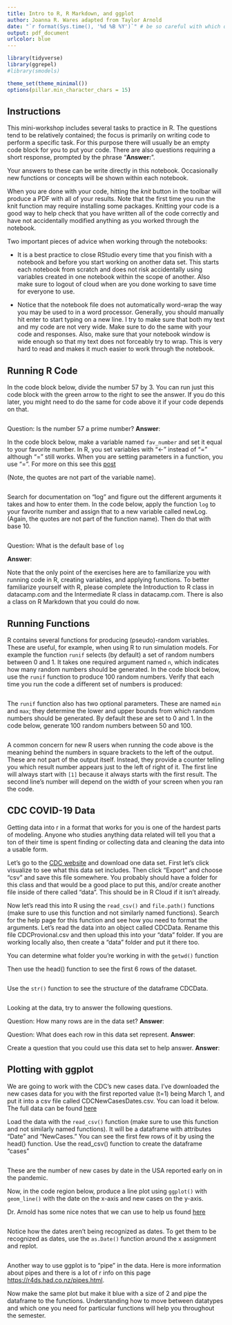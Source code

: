 ```yaml
---
title: Intro to R, R Markdown, and ggplot
author: Joanna R. Wares adapted from Taylor Arnold
date: "`r format(Sys.time(), '%d %B %Y')`" # be so careful with which quotes you are using
output: pdf_document
urlcolor: blue
---
```


```r
library(tidyverse)
library(ggrepel)
#library(smodels)

theme_set(theme_minimal())
options(pillar.min_character_chars = 15)
```

## Instructions

This mini-workshop includes several tasks to practice in R. The questions tend to be relatively contained; the focus is primarily on writing code to perform a specific task. For this purpose there will usually be an empty code block for you to put your code. There are also questions requiring a short response, prompted by the phrase "**Answer:**".

Your answers to these can be write directly in this notebook. Occasionally
new functions or concepts will be shown within each notebook.

When you are done with your code, hitting the *knit* button in the toolbar will
produce a PDF with all of your results. Note that the first time you
run the knit function may require installing some packages. Knitting your code
is a good way to help check that you have written all of the code correctly and
have not accidentally modified anything as you worked through the notebook.

Two important pieces of advice when working through the notebooks:

- It is a best practice to close RStudio every time that you finish with a
notebook and before you start working on another data set. This starts each
notebook from scratch and does not risk accidentally using variables created in
one notebook within the scope of another. Also make sure to logout of cloud when are you done working to save time for everyone to use.

- Notice that the notebook file does not automatically word-wrap the way you
may be used to in a word processor. Generally, you should manually hit enter to
start typing on a new line. I try to make sure that both my text and my code are
not very wide. Make sure to do the same with your code and responses. Also, make
sure that your notebook window is wide enough so that my text does not forceably
try to wrap. This is very hard to read and makes it much easier to work through
the notebook.

## Running R Code

In the code block below, divide the number 57 by 3. You can run just this code block with the green arrow to the right to see the answer. If you do this later, you might need to do the same for code above it if your code depends on that.

```r

```

Question: Is the number 57 a prime number? **Answer**:

In the code block below, make a variable named `fav_number` and set it equal to
your favorite number. In R, you set variables with "<-" instead of "=" although "=" still works. When you are setting parameters in a function, you use "=". For more on this see this [post](vhttps://stackoverflow.com/questions/1741820/what-are-the-differences-between-and-assignment-operators-in-r)

(Note, the quotes are not part of the variable name).

```r

```

Search for documentation on "log" and figure out the different arguments it takes 
and how to enter them.
In the code below, apply the function `log` to your favorite number and assign that to a new 
variable called newLog. (Again, the
quotes are not part of the function name). Then do that with base 10.

```r

```

Question: What is the default base of `log`

**Answer**:


Note that the only point of the exercises here are to familiarize you with running
code in R, creating variables, and applying functions. To better familiarize yourself with R, please complete the Introduction to R class in datacamp.com and the Intermediate R class in datacamp.com. There is also a class on R Markdown that you could do now.

## Running Functions

R contains several functions for producing (pseudo)-random variables. These are
useful, for example, when using R to run simulation models. For example the
function `runif` selects (by default) a set of random numbers between 0 and 1.
It takes one required argument named `n`, which indicates how many random numbers
should be generated. In the code block below, use the `runif` function to produce 100
random numbers. Verify that each time you run the code a different set of
numbers is produced:

```r
```

The `runif` function also has two optional parameters. These are named `min` and
`max`; they determine the lower and upper bounds from which random numbers should
be generated. By default these are set to 0 and 1. In the code below, generate 100
random numbers between 50 and 100. 

```r

```

A common concern for new R users when running the code above is the meaning behind
the numbers in square brackets to the left of the output. These are not part of the
output itself. Instead, they provide a counter telling you which result number appears
just to the left of right of it. The first line will always start with `[1]` because
it always starts with the first result. The second line's number will depend on the
width of your screen when you ran the code.

## CDC COVID-19 Data

Getting data into r in a format that works for you is one of the hardest parts of modeling. Anyone who studies anything data related will tell you that a ton of their time is spent finding or collecting data and cleaning the data into a usable form.

Let's go to the [CDC website](https://data.cdc.gov/NCHS/Provisional-COVID-19-Death-Counts-by-Sex-Age-and-S/9bhg-hcku/data) and download one data set. First let's click visualize to see what this data set includes. Then click "Export" and choose "csv" and save this file somewhere. You probably should have a folder for this class and that would be a good place to put this, and/or create another file inside of there called "data". This should be in R Cloud if it isn't already.

Now let's read this into R using the `read_csv()` and `file.path()` functions (make sure to use this function and not similarly named functions). Search for the help page for this function and see how you need to format the arguments. Let's read the data into an object called CDCData. Rename this file CDCProvional.csv and then upload this into your "data" folder. If you are working locally also, then create a "data" folder and put it there too.

You can determine what folder you're working in with the `getwd()` function

Then use the head() function to see the first 6 rows of the dataset.
```r

```

Use the `str()` function to see the structure of the dataframe CDCData.

```r

```

Looking at the data, try to answer the following questions.

Question: How many rows are in the data set? **Answer**:

Question: What does each row in this data set represent. **Answer**:

Create a question that you could use this data set to help answer. **Answer**:



## Plotting with ggplot

We are going to work with the CDC's new cases data. I've downloaded the new cases data for you 
with the first reported value (t=1) being March 1, and put it into a csv file called CDCNewCasesDates.csv. 
You can load it below. The full data can be found [here](https://www.cdc.gov/coronavirus/2019-ncov/cases-updates/cases-in-us.html)

Load the data with the `read_csv()` function (make sure to use this function and not similarly named functions). It will be a dataframe with attributes "Date" and "NewCases."
You can see the first few rows of it by using the head() function. Use the read_csv() function to create the dataframe "cases"
```r
```

These are the number of new cases by date in the USA reported early on in the pandemic. 

Now, in the code region below, produce a line plot using  `ggplot()` with `geom_line()` with the date on the x-axis
and new cases on the y-axis. 

Dr. Arnold has some nice notes that we can use to help us found [here](https://statsmaths.github.io/stat289-f20/notes/02_graphics.html)

```r

```

Notice how the dates aren't being recognized as dates. To get them to be recognized as dates, use the `as.Date()` function around the x assignment and replot. 

```r

```

Another way to use ggplot is to "pipe" in the data. Here is more information about pipes and there is a lot of r info on this page [https://r4ds.had.co.nz/pipes.html](https://r4ds.had.co.nz/pipes.html). 
 
Now make the same plot but make it blue with a size of 2 and pipe the dataframe to the functions. Understanding how to move between datatypes and which one you need for particular functions will help you throughout the semester.

```r

```